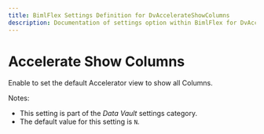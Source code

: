 ```yaml
---
title: BimlFlex Settings Definition for DvAccelerateShowColumns
description: Documentation of settings option within BimlFlex for DvAccelerateShowColumns
---
```

<head>
  <meta name="varigenceProduct" content="BimlFlex"></meta>
  <meta name="varigenceArticleType" content="Reference"></meta>
</head>

# Accelerate Show Columns

Enable to set the default Accelerator view to show all Columns.

Notes:

* This setting is part of the *Data Vault* settings category.
* The default value for this setting is `N`.
